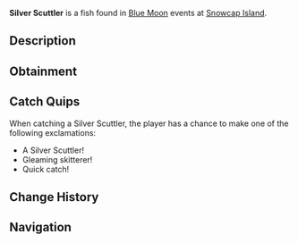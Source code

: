{{FishInfobox
|image          = Silver Scuttler.png
|rarity         = Common
|sea            = First Sea
|location       = [[Blue Moon - First Sea]]
|sublocation    = 
|sources        = Fishing Rod
|radar_location = 
|prog_speed     = +10
|xp             = 370
|weather        = Windy
|time           = 
|season         = Winter
|bait           = Bagel
|base_weight    = 240
|base_value     = 580
|weight_range   = 150
|base_chance    = 95
|base_resil     = 80
}}
'''Silver Scuttler''' is a {{Rarity|Common}} fish found in [[Blue Moon]] events at [[Snowcap Island]].

== Description ==
{{Description|A small, quick fish with shimmering scales that skitter across the ice.|Bestiary Entry}}

== Obtainment ==
{{Description|It darts beneath the frozen winds.|Bestiary Hint}}
{{Fish Availability|
Blue Moon/First Sea
|top_rods      = 
Leviathan's Fang Rod\178140.03\96950.09;
Trident Rod\171863.35\168284.95;
Free Spirit Rod\169166.82\165644.56;
No-Life Rod\158928.94\204004.51;
Azure Of Lagoon\157786.24\165200.07;
Riptide Rod\142334.54\164010.99;
Frog Rod\130357.32\132912.65;
Resourceful Rod\138109.03\138023.64;
Challenger's Rod\148896.42\176089.47;
Tempest Rod\148556.18\173561.35;
Zeus Rod\143823.5\165921.56;
Seraphic Rod\148457.44\143855.76;
Rod Of The Forgotten Fang\146851.5\147530.38;
Ethereal Prism Rod\145901.21\24970.34;
Astralhook Rod\145082.14\0;
Rod Of The Depths\144052.57\157683.56;
Depthseeker Rod\143551.77\143304.53;
Rod Of The Exalted One\143358.16\92467.15;
Blazebringer Rod\142562.56\157981.39;
Verdant Shear Rod\142341.94\151592.96;
Avalanche Rod\142315.65\142073.09;
Volcanic Rod\138382.55\137382.91;
Steady Rod\74833.94\74744.66
|recommended   = Trident Rod
}}

== Catch Quips ==
When catching a Silver Scuttler, the player has a chance to make one of the following exclamations:
* A Silver Scuttler!
* Gleaming skitterer!
* Quick catch!

== Change History ==
{{Change History|{{subst:Current Version}}}}

== Navigation ==
{{Fish Navbox|Blue Moon - First Sea}}